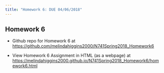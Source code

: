 ```yaml
---
title: "Homework 6: DUE 04/06/2018"
---
```


## Homework 6

* Github repo for Homework 6 at [https://github.com/melindahiggins2000/N741Spring2018_Homework6](https://github.com/melindahiggins2000/N741Spring2018_Homework6)

* View Homework 6 Assignment in HTML (as a webpage) at [https://melindahiggins2000.github.io/N741Spring2018_Homework6/homework6.html](https://melindahiggins2000.github.io/N741Spring2018_Homework6/homework6.html)

